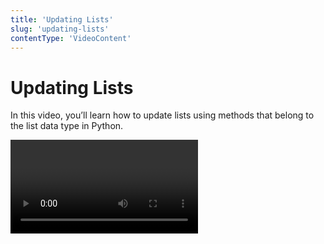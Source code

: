 ```yaml
---
title: 'Updating Lists'
slug: 'updating-lists'
contentType: 'VideoContent'
---
```


# Updating Lists

In this video, you’ll learn how to update lists using methods that belong to the list data type in
Python.

<Video alt="Updating Lists" videoId="1wi1ZeuSyqM" />

## Check Your Understanding

<FlashCard>
<Prompt>

What would happen if you ran the following lines of code in the Python console?

```python
cricket_scores = [12.4, 20]
cricket_scores[2] = 20
```

</Prompt>
<Answer>

This code would cause an `IndexError`, because the index you’re trying to access does not exist yet.
To add another item to the end of a list in python, we use the append method:
`cricket_scores.append(20)`

</Answer>
</FlashCard>
